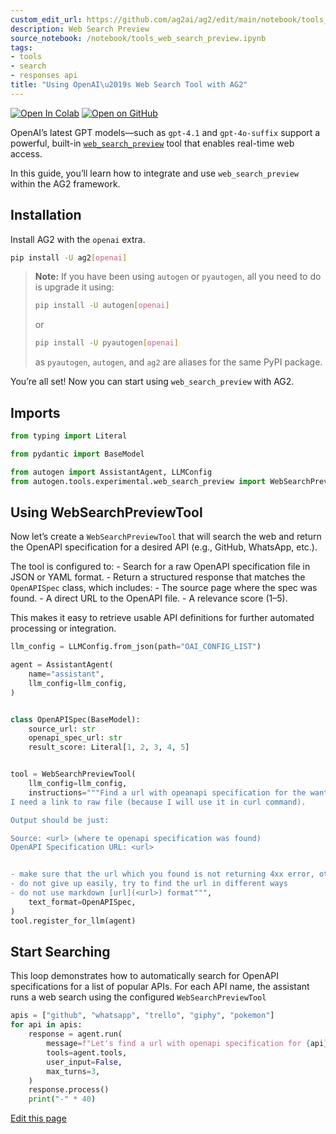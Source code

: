 ```yaml
---
custom_edit_url: https://github.com/ag2ai/ag2/edit/main/notebook/tools_web_search_preview.ipynb
description: Web Search Preview
source_notebook: /notebook/tools_web_search_preview.ipynb
tags:
- tools
- search
- responses api
title: "Using OpenAI\u2019s Web Search Tool with AG2"
---
```


<a href="https://colab.research.google.com/github/ag2ai/ag2/blob/main/notebook/tools_web_search_preview.ipynb" class="colab-badge" target="_blank"><img noZoom src="https://colab.research.google.com/assets/colab-badge.svg" alt="Open In Colab" /></a>
<a href="https://github.com/ag2ai/ag2/blob/main/notebook/tools_web_search_preview.ipynb" class="github-badge" target="_blank"><img noZoom src="https://img.shields.io/badge/Open%20on%20GitHub-grey?logo=github" alt="Open on GitHub" /></a>




OpenAI’s latest GPT models—such as `gpt-4.1` and `gpt-4o-suffix` support
a powerful, built-in
[`web_search_preview`](https://platform.openai.com/docs/guides/tools-web-search?api-mode=responses)
tool that enables real-time web access.

In this guide, you’ll learn how to integrate and use
`web_search_preview` within the AG2 framework.

## Installation

Install AG2 with the `openai` extra.


```bash
pip install -U ag2[openai]
```

> **Note:** If you have been using `autogen` or `pyautogen`, all you
> need to do is upgrade it using:
>
>
> ```bash
> pip install -U autogen[openai]
> ```
>
> or
>
>
> ```bash
> pip install -U pyautogen[openai]
> ```
>
> as `pyautogen`, `autogen`, and `ag2` are aliases for the same PyPI
> package.

You’re all set! Now you can start using `web_search_preview` with AG2.

## Imports


```python
from typing import Literal

from pydantic import BaseModel

from autogen import AssistantAgent, LLMConfig
from autogen.tools.experimental.web_search_preview import WebSearchPreviewTool
```

## Using WebSearchPreviewTool

Now let’s create a `WebSearchPreviewTool` that will search the web and
return the OpenAPI specification for a desired API (e.g., GitHub,
WhatsApp, etc.).

The tool is configured to: - Search for a raw OpenAPI specification file
in JSON or YAML format. - Return a structured response that matches the
`OpenAPISpec` class, which includes: - The source page where the spec
was found. - A direct URL to the OpenAPI file. - A relevance score
(1–5).

This makes it easy to retrieve usable API definitions for further
automated processing or integration.


```python
llm_config = LLMConfig.from_json(path="OAI_CONFIG_LIST")

agent = AssistantAgent(
    name="assistant",
    llm_config=llm_config,
)


class OpenAPISpec(BaseModel):
    source_url: str
    openapi_spec_url: str
    result_score: Literal[1, 2, 3, 4, 5]


tool = WebSearchPreviewTool(
    llm_config=llm_config,
    instructions="""Find a url with opeanapi specification for the wanted api. The specification must be in JSON or YAML format.
I need a link to raw file (because I will use it in curl command).

Output should be just:

Source: <url> (where te openapi specification was found)
OpenAPI Specification URL: <url>


- make sure that the url which you found is not returning 4xx error, otherwise you will be penalized!
- do not give up easily, try to find the url in different ways
- do not use markdown [url](<url>) format""",
    text_format=OpenAPISpec,
)
tool.register_for_llm(agent)
```

## Start Searching

This loop demonstrates how to automatically search for OpenAPI
specifications for a list of popular APIs. For each API name, the
assistant runs a web search using the configured `WebSearchPreviewTool`


```python
apis = ["github", "whatsapp", "trello", "giphy", "pokemon"]
for api in apis:
    response = agent.run(
        message=f"Let's find a url with openapi specification for {api}.",
        tools=agent.tools,
        user_input=False,
        max_turns=3,
    )
    response.process()
    print("-" * 40)
```

<div className="edit-url-container">
    <a className="edit-url" href="https://github.com/ag2ai/ag2/edit/main/notebook/tools_web_search_preview.ipynb" target='_blank'><Icon icon="pen" iconType="solid" size="13px"/> Edit this page</a>
</div>
